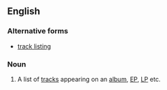 ==English==

===Alternative forms===
*[[track listing]]

===Noun===
{{en-noun}}

# {{context|music}} A list of [[track]]s appearing on an [[album]], [[EP]], [[LP]] etc.